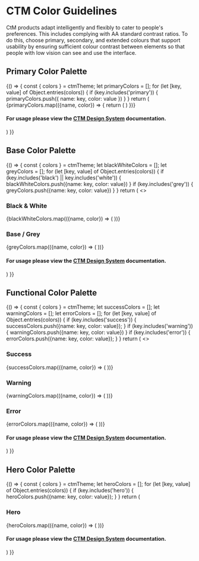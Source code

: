 
<Meta title="Foundation/Colors" />

# CTM Color Guidelines

CtM products adapt intelligently and flexibly to cater to people's preferences. This includes complying with AA standard
contrast ratios. To do this, choose primary, secondary, and extended colours that support usability by ensuring
sufficient colour contrast between elements so that people with low vision can see and use the interface.

## Primary Color Palette

<Story name="Primary Color Palette">
  {() => {
    const { colors } = ctmTheme;
    let primaryColors = [];
    for (let [key, value] of Object.entries(colors)) {
      if (key.includes('primary')) {
        primaryColors.push({
          name: key,
          color: value
        })
      }
    }
    return (
      <Container>
        <Row>
          {primaryColors.map(({name, color}) => {
            return (
            <Column md={4} lg={3} sm={6} key={`primary_${name}`}>
              <ColorDisplay name={name} color={color} />
            </Column>
            )
          })}
        </Row>
       <h4>For usage please view the <a href='https://zeroheight.com/9942937b5/p/943375-colors'>CTM Design System</a> documentation. </h4>
      </Container>
    )
  }}
</Story>

## Base Color Palette

<Story name="Base Color Palette">
  {() => {
    const { colors } = ctmTheme;
    let blackWhiteColors = [];
    let greyColors = [];
    for (let [key, value] of Object.entries(colors)) {
      if (key.includes('black') || key.includes('white')) {
        blackWhiteColors.push({name: key, color: value})
      }
      if (key.includes('grey')) {
        greyColors.push({name: key, color: value})
      }
    }
    return (
      <>
        <Container>
          <Row><h3>Black &amp; White</h3></Row>
          <Row>
            {blackWhiteColors.map(({name, color}) => (
              <Column md={4} lg={3} sm={6} key={`blackWhite_${name}`}>
                <ColorDisplay name={name} color={color} />
              </Column>
            ))}
          </Row>
        </Container>
        <Container>
          <Row><h3>Base / Grey</h3></Row>
          <Row>
            {greyColors.map(({name, color}) => (
              <Column md={4} lg={3} sm={6} key={`grey_${name}`}>
                <ColorDisplay name={name} color={color} />
              </Column>
            ))}
          </Row>
          <h4>For usage please view the <a href='https://zeroheight.com/9942937b5/p/943375-colors'>CTM Design System</a> documentation. </h4>
        </Container>
      </>
    )
  }}
</Story>

## Functional Color Palette

<Story name="Functional Color Palette">
  {() => {
    const { colors } = ctmTheme;
    let successColors = [];
    let warningColors = [];
    let errorColors = [];
    for (let [key, value] of Object.entries(colors)) {
      if (key.includes('success')) {
        successColors.push({name: key, color: value});
      }
      if (key.includes('warning')) {
        warningColors.push({name: key, color: value})
      }
      if (key.includes('error')) {
        errorColors.push({name: key, color: value});
      }
    }
    return (
      <>
        <Container>
          <Row><h3>Success</h3></Row>
          <Row>
            {successColors.map(({name, color}) => (
              <Column md={4} lg={3} sm={6}  key={`success_${name}`}>
                <ColorDisplay name={name} color={color} />
              </Column>
            ))}
          </Row>
        </Container>
        <Container>
          <Row><h3>Warning</h3></Row>
          <Row>
            {warningColors.map(({name, color}) => (
              <Column md={4} lg={3} sm={6}  key={`warning_${name}`}>
                <ColorDisplay name={name} color={color} />
              </Column>
            ))}
          </Row>
        </Container>
        <Container>
          <Row><h3>Error</h3></Row>
          <Row>
            {errorColors.map(({name, color}) => (
              <Column md={4} lg={3} sm={6} key={`error_${name}`}>
                <ColorDisplay name={name} color={color} />
              </Column>
            ))}
          </Row>
          <h4>For usage please view the <a href='https://zeroheight.com/9942937b5/p/943375-colors'>CTM Design System</a> documentation. </h4>
        </Container>
      </>
    )
  }}
</Story>

## Hero Color Palette

<Story name="Hero Color Palette">
  {() => {
    const { colors } = ctmTheme;
    let heroColors = [];
    for (let [key, value] of Object.entries(colors)) {
      if (key.includes('hero')) {
        heroColors.push({name: key, color: value});
      }
    }
    return (
      <Container>
        <Row><h3>Hero</h3></Row>
        <Row>
          {heroColors.map(({name, color}) => (
            <Column md={4} lg={3} sm={6} key={`hero_${name}`}>
              <ColorDisplay name={name} color={color} />
            </Column>
          ))}
        </Row>
        <h4>For usage please view the <a href='https://zeroheight.com/9942937b5/p/943375-colors'>CTM Design System</a> documentation. </h4>
      </Container>
    )
  }}
</Story>
